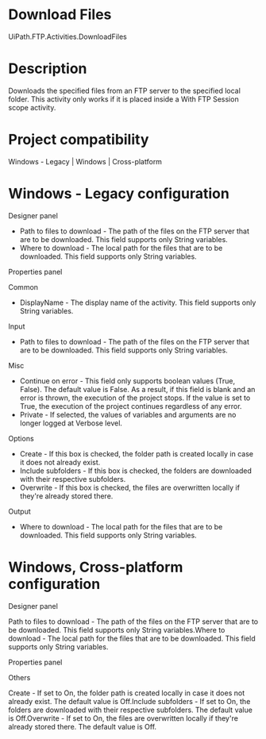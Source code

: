 ﻿# Download Files

UiPath.FTP.Activities.DownloadFiles

# Description

Downloads the specified files from an FTP server to the specified local folder. This
                activity only works if it is placed inside a With FTP Session scope activity.

# Project compatibility

Windows - Legacy | Windows | Cross-platform

# Windows - Legacy configuration

Designer panel

* Path to files to download - The path of the files on the FTP server that are to be downloaded. This field supports only String variables.
* Where to download - The local path for the files that are to be downloaded. This field supports only String variables.

Properties panel

Common

* DisplayName - The display name of the activity. This field supports only String variables.

Input

* Path to files to download - The path of the files on the FTP server that are to be downloaded. This field supports only String variables.

Misc

* Continue on error - This field only supports boolean values (True, False). The default value is False. As a result, if this field is blank and an error is thrown, the execution of the project stops. If the value is set to True, the execution of the project continues regardless of any error.
* Private - If selected, the values of variables and arguments are no longer logged at Verbose level.

Options

* Create - If this box is checked, the folder path is created locally in case it does not already exist.
* Include subfolders - If this box is checked, the folders are downloaded with their respective subfolders.
* Overwrite - If this box is checked, the files are overwritten locally if they're already stored there.

Output

* Where to download - The local path for the files that are to be downloaded. This field supports only String variables.

# Windows, Cross-platform configuration

Designer panel

Path to files to download - The path of the files on the FTP server
                        that are to be downloaded. This field supports only String
                        variables.Where to download - The local path for the files that are to be
                        downloaded. This field supports only String variables.

Properties panel

Others

Create - If set to On, the folder path is created locally in
                        case it does not already exist. The default value is Off.Include subfolders - If set to On, the folders are downloaded
                        with their respective subfolders. The default value is Off.Overwrite - If set to On, the files are overwritten locally if
                        they're already stored there. The default value is Off.

